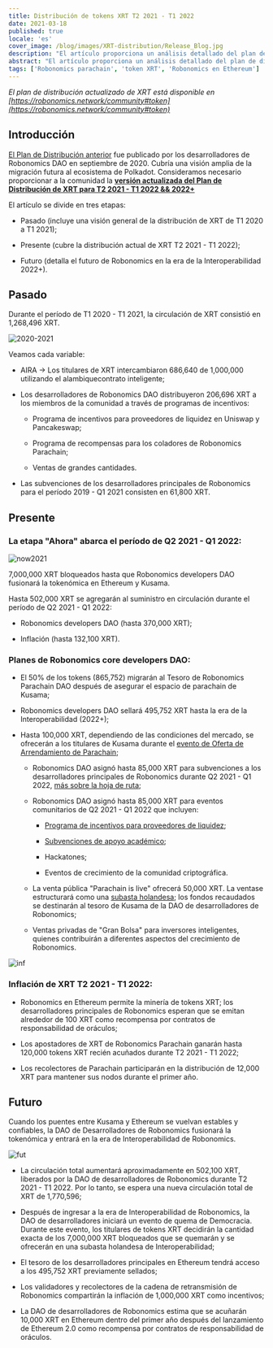 ```yaml
---
title: Distribución de tokens XRT T2 2021 - T1 2022
date: 2021-03-18
published: true
locale: 'es'
cover_image: /blog/images/XRT-distribution/Release_Blog.jpg
description: "El artículo proporciona un análisis detallado del plan de distribución de XRT"
abstract: "El artículo proporciona un análisis detallado del plan de distribución de XRT"
tags: ['Robonomics parachain', 'token XRT', 'Robonomics en Ethereum']
---
```


*El plan de distribución actualizado de XRT está disponible en [https://robonomics.network/community#token](https://robonomics.network/community#token)*

## Introducción

[El Plan de Distribución anterior](https://ipfs.io/ipfs/QmZjzJbZDhs7B3YhtRkvdg4jp6qpfkVGB67w7vH2nJBUrE/Robonomics_token_Polkadot_KUSAMA_stage_details_september_2020.pdf) fue publicado por los desarrolladores de Robonomics DAO en septiembre de 2020. Cubría una visión amplia de la migración futura al ecosistema de Polkadot. Consideramos necesario proporcionar a la comunidad la <a href="https://ipfs.io/ipfs/QmYjv65UNTM3F7LFR1ESm5CVMLWYLagwtT7qGAsaBi47nY/releases_March'21_4v.pdf" target="_blank"><strong>versión actualizada del Plan de Distribución de XRT para T2 2021 - T1 2022 && 2022+</strong></a>

El artículo se divide en tres etapas:

- Pasado (incluye una visión general de la distribución de XRT de T1 2020 a T1 2021);

- Presente (cubre la distribución actual de XRT T2 2021 - T1 2022);

- Futuro (detalla el futuro de Robonomics en la era de la Interoperabilidad 2022+).

## Pasado

Durante el período de T1 2020 - T1 2021, la circulación de XRT consistió en 1,268,496 XRT.

![2020-2021](/blog/images/XRT-distribution/CircNow.png)

Veamos cada variable:
- AIRA -> Los titulares de XRT intercambiaron 686,640 de 1,000,000 utilizando el alambiquecontrato inteligente;

- Los desarrolladores de Robonomics DAO distribuyeron 206,696 XRT a los miembros de la comunidad a través de programas de incentivos:

  - Programa de incentivos para proveedores de liquidez en Uniswap y Pancakeswap;

  - Programa de recompensas para los coladores de Robonomics Parachain;

  - Ventas de grandes cantidades.

- Las subvenciones de los desarrolladores principales de Robonomics para el período 2019 - Q1 2021 consisten en 61,800 XRT.


## Presente

### La etapa "Ahora" abarca el período de Q2 2021 - Q1 2022:

![now2021](/blog/images/XRT-distribution/Total2021.png)

7,000,000 XRT bloqueados hasta que Robonomics developers DAO fusionará la tokenómica en Ethereum y Kusama.

Hasta 502,000 XRT se agregarán al suministro en circulación durante el período de Q2 2021 - Q1 2022:

  - Robonomics developers DAO (hasta 370,000 XRT);

  - Inflación (hasta 132,100 XRT).

### Planes de Robonomics core developers DAO:
- El 50% de los tokens (865,752) migrarán al Tesoro de Robonomics Parachain DAO después de asegurar el espacio de parachain de Kusama;

- Robonomics developers DAO sellará 495,752 XRT hasta la era de la Interoperabilidad (2022+);

- Hasta 100,000 XRT, dependiendo de las condiciones del mercado, se ofrecerán a los titulares de Kusama durante el [evento de Oferta de Arrendamiento de Parachain](https://robonomics.network/blog/robonomics-parachain-lease-offering/);

  - Robonomics DAO asignó hasta 85,000 XRT para subvenciones a los desarrolladores principales de Robonomics durante Q2 2021 - Q1 2022, [más sobre la hoja de ruta](https://robonomics.network/blog/roadmap-2021/);

  - Robonomics DAO asignó hasta 85,000 XRT para eventos comunitarios de Q2 2021 - Q1 2022 que incluyen:

    - [Programa de incentivos para proveedores de liquidez](https://www.robonomics.events/#/liquidity);

    - [Subvenciones de apoyo académico](https://robonomics.network/land/support-academia/);

    - Hackatones;

    - Eventos de crecimiento de la comunidad criptográfica.

  - La venta pública "Parachain is live" ofrecerá 50,000 XRT. La ventase estructurará como una [subasta holandesa](https://www.investopedia.com/terms/d/dutchauction.asp#:~:text=A%20Dutch%20auction%20is%20a,terms%20of%20quantity%20and%20price.); los fondos recaudados se destinarán al tesoro de Kusama de la DAO de desarrolladores de Robonomics;

  - Ventas privadas de "Gran Bolsa" para inversores inteligentes, quienes contribuirán a diferentes aspectos del crecimiento de Robonomics.

![inf](/blog/images/XRT-distribution/Inflation.png)

### Inflación de XRT T2 2021 - T1 2022:

- Robonomics en Ethereum permite la minería de tokens XRT; los desarrolladores principales de Robonomics esperan que se emitan alrededor de 100 XRT como recompensa por contratos de responsabilidad de oráculos;

- Los apostadores de XRT de Robonomics Parachain ganarán hasta 120,000 tokens XRT recién acuñados durante T2 2021 - T1 2022;

- Los recolectores de Parachain participarán en la distribución de 12,000 XRT para mantener sus nodos durante el primer año.

## Futuro

Cuando los puentes entre Kusama y Ethereum se vuelvan estables y confiables, la DAO de Desarrolladores de Robonomics fusionará la tokenómica y entrará en la era de Interoperabilidad de Robonomics.

![fut](/blog/images/XRT-distribution/TotalAmount.png)

- La circulación total aumentará aproximadamente en 502,100 XRT, liberados por la DAO de desarrolladores de Robonomics durante T2 2021 - T1 2022. Por lo tanto, se espera una nueva circulación total de XRT de 1,770,596;

- Después de ingresar a la era de Interoperabilidad de Robonomics, la DAO de desarrolladores iniciará un evento de quema de Democracia. Durante este evento, los titulares de tokens XRT decidirán la cantidad exacta de los 7,000,000 XRT bloqueados que se quemarán y se ofrecerán en una subasta holandesa de Interoperabilidad;

- El tesoro de los desarrolladores principales en Ethereum tendrá acceso a los 495,752 XRT previamente sellados;

- Los validadores y recolectores de la cadena de retransmisión de Robonomics compartirán la inflación de 1,000,000 XRT como incentivos;

- La DAO de desarrolladores de Robonomics estima que se acuñarán 10,000 XRT en Ethereum dentro del primer año después del lanzamiento de Ethereum 2.0 como recompensa por contratos de responsabilidad de oráculos.